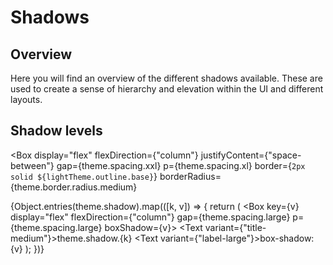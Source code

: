 
<Meta title="Foundations/Shadows" />

# Shadows

## Overview

Here you will find an overview of the different shadows available. These are used to create a sense of hierarchy and elevation within the UI and different layouts.

## Shadow levels

<Box
  display="flex"
  flexDirection={"column"}
  justifyContent={"space-between"}
  gap={theme.spacing.xxl}
  p={theme.spacing.xl}
  border={`2px solid ${lightTheme.outline.base}`}
  borderRadius={theme.border.radius.medium}
>
  {Object.entries(theme.shadow).map(([k, v]) => {
    return (
      <Box key={v} display="flex" flexDirection={"column"} gap={theme.spacing.large} p={theme.spacing.large} boxShadow={v}>
        <Text variant={"title-medium"}>theme.shadow.{k}</Text>
        <Text variant={"label-large"}>box-shadow: {v}</Text>
      </Box>
    );
  })}
</Box>
